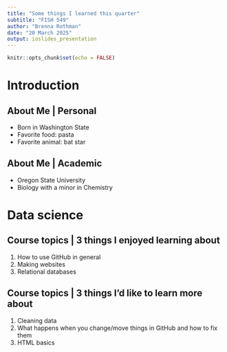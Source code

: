 ```yaml
---
title: "Some things I learned this quarter"
subtitle: "FISH 549"
author: "Brenna Rothman"
date: "20 March 2025"
output: ioslides_presentation
---
```


```r
knitr::opts_chunk$set(echo = FALSE)
```

# Introduction

## About Me | Personal

- Born in Washington State 
- Favorite food: pasta
- Favorite animal: bat star


## About Me | Academic

- Oregon State University
- Biology with a minor in Chemistry

# Data science

## Course topics | 3 things I enjoyed learning about

1) How to use GitHub in general
2) Making websites
3) Relational databases

## Course topics | 3 things I’d like to learn more about

1) Cleaning data
2) What happens when you change/move things in GitHub and how to fix them
3) HTML basics

## {data-background=IMG_4178.png data-background-size=cover}


